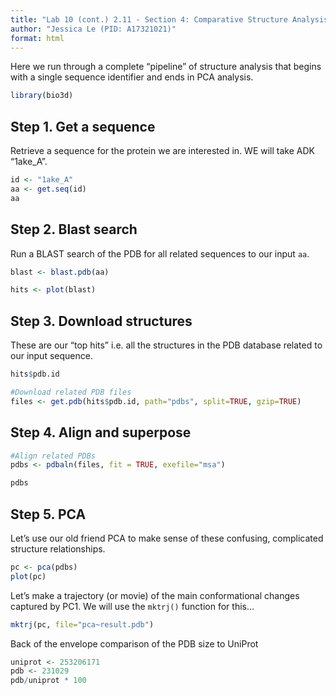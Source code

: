 ```yaml
---
title: "Lab 10 (cont.) 2.11 - Section 4: Comparative Structure Analysis of Adenylate Kinase"
author: "Jessica Le (PID: A17321021)"
format: html
---
```


Here we run through a complete "pipeline" of structure analysis that begins with a single sequence identifier and ends in PCA analysis. 

```r
library(bio3d)
```

## Step 1. Get a sequence 

Retrieve a sequence for the protein we are interested in. WE will take ADK "1ake_A". 

```r
id <- "1ake_A"
aa <- get.seq(id)
aa
```

## Step 2. Blast search 

Run a BLAST search of the PDB for all related sequences to our input `aa`. 
```r
blast <- blast.pdb(aa)
```

```r
hits <- plot(blast)
```

## Step 3. Download structures 

These are our "top hits" i.e. all the structures in the PDB database related to our input sequence. 
```r
hits$pdb.id
```

```r
#Download related PDB files 
files <- get.pdb(hits$pdb.id, path="pdbs", split=TRUE, gzip=TRUE)
```

## Step 4. Align and superpose 

```r
#Align related PDBs
pdbs <- pdbaln(files, fit = TRUE, exefile="msa")
```

```r
pdbs
```

## Step 5. PCA

Let's use our old friend PCA to make sense of these confusing, complicated structure relationships. 

```r
pc <- pca(pdbs)
plot(pc)
```

Let's make a trajectory (or movie) of the main conformational changes captured by PC1. We will use the `mktrj()` function for this... 

```r
mktrj(pc, file="pca~result.pdb")
```

Back of the envelope comparison of the PDB size to UniProt

```r
uniprot <- 253206171
pdb <- 231029
pdb/uniprot * 100
```






